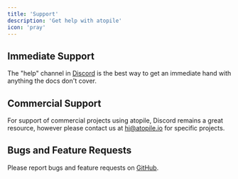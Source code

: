 ```yaml
---
title: 'Support'
description: 'Get help with atopile'
icon: 'pray'
---
```


## Immediate Support

The "help" channel in [Discord](https://discord.gg/CRe5xaDBr3) is the best way to get an immediate hand with anything the docs don't cover.

## Commercial Support

For support of commercial projects using atopile, Discord remains a great resource, however please contact us at [hi@atopile.io](mailto:hi@atopile.io) for specific projects.

## Bugs and Feature Requests

Please report bugs and feature requests on [GitHub](https://github.com/atopile/atopile/issues).
